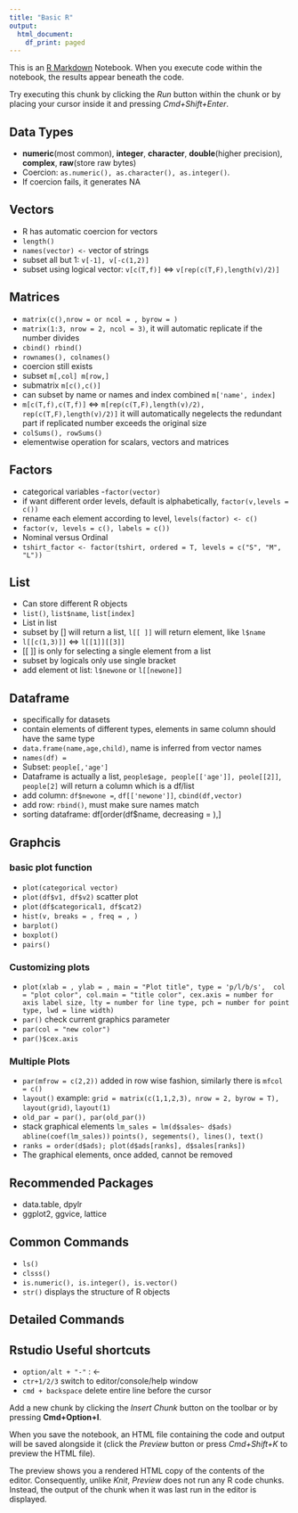 ```yaml
---
title: "Basic R"
output:
  html_document:
    df_print: paged
---
```


This is an [R Markdown](http://rmarkdown.rstudio.com) Notebook. When you execute code within the notebook, the results appear beneath the code.

Try executing this chunk by clicking the *Run* button within the chunk or by placing your cursor inside it and pressing *Cmd+Shift+Enter*.

## Data Types
- **numeric**(most common), **integer**, **character**, **double**(higher precision), **complex**, **raw**(store raw bytes)
- Coercion: `as.numeric(), as.character(), as.integer()`.
- If coercion fails, it generates NA

## Vectors
- R has automatic coercion for vectors
- `length()`
- `names(vector) <-` vector of strings
- subset all but 1: `v[-1], v[-c(1,2)]`
- subset using logical vector: `v[c(T,f)]` $\Leftrightarrow$ `v[rep(c(T,F),length(v)/2)]`

## Matrices
- `matrix(c(),nrow = or ncol = , byrow = )`
- `matrix(1:3, nrow = 2, ncol = 3)`, it will automatic replicate if the number divides
- `cbind() rbind()`
- `rownames(), colnames()`
- coercion still exists
- subset `m[,col] m[row,]`
- submatrix `m[c(),c()]`
- can subset by name or names and index combined `m['name', index]`
- `m[c(T,f),c(T,f)]` $\Leftrightarrow$ `m[rep(c(T,F),length(v)/2), rep(c(T,F),length(v)/2)]` it will automatically negelects
the redundant part if replicated number exceeds the original size
- `colSums(), rowSums()`
- elementwise operation for scalars, vectors and matrices

## Factors
- categorical variables
-`factor(vector)`
- if want different order levels, default is alphabetically, `factor(v,levels = c())`
- rename each element according to level, `levels(factor) <- c()`
- `factor(v, levels = c(), labels = c())`
- Nominal versus Ordinal
- `tshirt_factor <- factor(tshirt, ordered = T, levels = c("S", "M", "L"))`

## List
- Can store different R objects
- `list()`, `list$name`, `list[index]`
- List in list
- subset by [] will return a list, `l[[ ]]` will return element, like `l$name`
- `l[[c(1,3)]]` $\Leftrightarrow$ `l[[1]][[3]]`
- [[ ]] is only for selecting a single element from a list
- subset by logicals only use single bracket
- add element ot list: `l$newone ` or `l[[newone]] `

## Dataframe
- specifically for datasets
- contain elements of different types, elements in same column should have the same type
- `data.frame(name,age,child)`, name is inferred from vector names
- `names(df) = `
- Subset: `people[,'age']`
- Dataframe is actually a list, `people$age, people[['age']], peole[[2]]`, `people[2]` will return a column which is a df/list
- add column: `df$newone = `, `df[['newone']]`, `cbind(df,vector)`
- add row: `rbind()`, must make sure names match
- sorting dataframe: df[order(df$name, decreasing = ),]

## Graphcis
### basic plot function
- `plot(categorical vector)`
- `plot(df$v1, df$v2)` scatter plot
- `plot(df$categorical1, df$cat2)`
- `hist(v, breaks = , freq = , )`
- `barplot()`
- `boxplot()`
- `pairs()`

### Customizing plots
- `plot(xlab = , ylab = , main = "Plot title", type = 'p/l/b/s',  col = "plot color", col.main = "title color", cex.axis = number for axis label size, lty = number for line type, pch = number for point type, lwd = line width)`
- `par()` check current graphics parameter
- `par(col = "new color")`
- `par()$cex.axis`

### Multiple Plots
- `par(mfrow = c(2,2))` added in row wise fashion, similarly there is `mfcol = c()`
- `layout()` example: `grid = matrix(c(1,1,2,3), nrow = 2, byrow = T), layout(grid)`, `layout(1)`
- `old_par = par(), par(old_par())`
- stack graphical elements `lm_sales = lm(d$sales~ d$ads) abline(coef(lm_sales))` `points(), segements(), lines(), text()`
- `ranks = order(d$ads); plot(d$ads[ranks], d$sales[ranks])`
- The graphical elements, once added, cannot be removed


## Recommended Packages
- data.table, dpylr
- ggplot2, ggvice, lattice

## Common Commands
- `ls()`
- `clsss()`
- `is.numeric(), is.integer(), is.vector()`
- `str()` displays the structure of R objects

## Detailed Commands


## Rstudio Useful shortcuts
- `option/alt + "-"` : <-
- `ctr+1/2/3` switch to editor/console/help window
- `cmd + backspace` delete entire line before the cursor




Add a new chunk by clicking the *Insert Chunk* button on the toolbar or by pressing **Cmd+Option+I**.

When you save the notebook, an HTML file containing the code and output will be saved alongside it (click the *Preview* button or press *Cmd+Shift+K* to preview the HTML file).

The preview shows you a rendered HTML copy of the contents of the editor. Consequently, unlike *Knit*, *Preview* does not run any R code chunks. Instead, the output of the chunk when it was last run in the editor is displayed.
